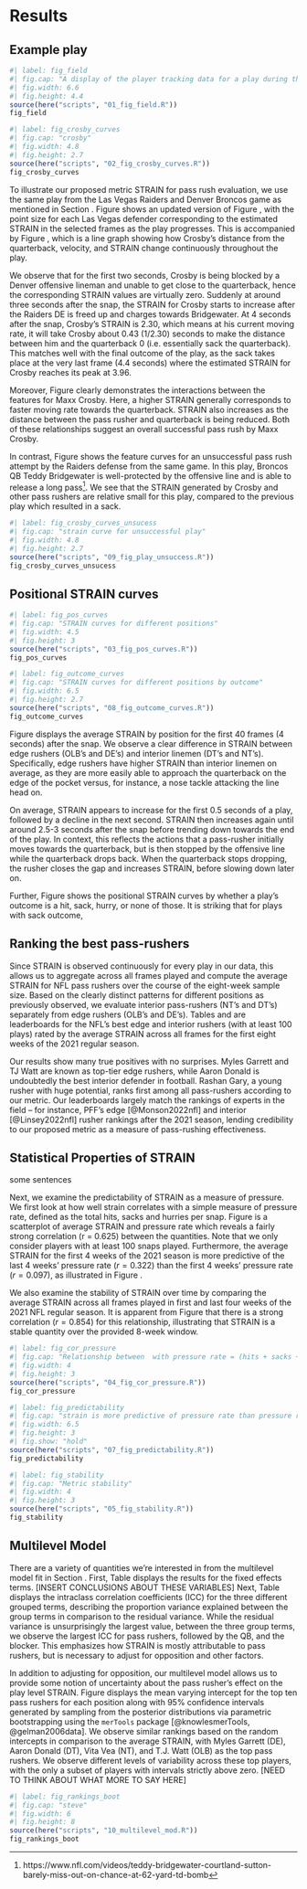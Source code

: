 # Results {#sec:results}

## Example play

```r
#| label: fig_field
#| fig.cap: "A display of the player tracking data for a play during the Las Vegas Raiders (defense, in black) versus Denver Broncos (offense, in orange) NFL game on October 17, 2021. Raiders DE Maxx Crosby is highlighted in blue. For each Raiders defender, the point size indicates their individual STRAIN value, with larger points suggesting larger STRAIN. Snapshots are captured at 1, 2, 3, and 4 seconds after the ball snap."
#| fig.width: 6.6
#| fig.height: 4.4
source(here("scripts", "01_fig_field.R"))
fig_field
```


```r
#| label: fig_crosby_curves
#| fig.cap: "crosby"
#| fig.width: 4.8
#| fig.height: 2.7
source(here("scripts", "02_fig_crosby_curves.R"))
fig_crosby_curves
```


To illustrate our proposed metric STRAIN for pass rush evaluation, we use the same play from the Las Vegas Raiders and Denver Broncos game as mentioned in Section \ref{sec:data}.
Figure \ref{fig:fig_field} shows an updated version of Figure \ref{fig:fig_field_raw}, with the point size for each Las Vegas defender corresponding to the estimated STRAIN in the selected frames as the play progresses.
This is accompanied by Figure \ref{fig:fig_crosby_curves}, which is a line graph showing how Crosby's distance from the quarterback, velocity, and STRAIN change continuously throughout the play. 

We observe that for the first two seconds, Crosby is being blocked by a Denver offensive lineman and unable to get close to the quarterback, hence the corresponding STRAIN values are virtually zero. 
Suddenly at around three seconds after the snap, the STRAIN for Crosby starts to increase after the Raiders DE is freed up and charges towards Bridgewater. 
At 4 seconds after the snap, Crosby's STRAIN is 2.30, which means at his current moving rate, it will take Crosby about 0.43 (1/2.30) seconds to make the distance between him and the quarterback 0 (i.e. essentially sack the quarterback).
This matches well with the final outcome of the play, as the sack takes place at the very last frame (4.4 seconds) where the estimated STRAIN for Crosby reaches its peak at 3.96.

Moreover, Figure \ref{fig:fig_crosby_curves} clearly demonstrates the interactions between the features for Maxx Crosby.
Here, a higher STRAIN generally corresponds to faster moving rate towards the quarterback.
STRAIN also increases as the distance between the pass rusher and quarterback is being reduced.
Both of these relationships suggest an overall successful pass rush by Maxx Crosby.

In contrast, Figure \ref{fig:fig_crosby_curves_unsucess} shows the feature curves for an unsuccessful pass rush attempt by the Raiders defense from the same game.
In this play, Broncos QB Teddy Bridgewater is well-protected by the offensive line and is able to release a long pass[^unsuccess].
We see that the STRAIN generated by Crosby and other pass rushers are relative small for this play, compared to the previous play which resulted in a sack.

[^unsuccess]: https://www.nfl.com/videos/teddy-bridgewater-courtland-sutton-barely-miss-out-on-chance-at-62-yard-td-bomb


```r
#| label: fig_crosby_curves_unsucess
#| fig.cap: "strain curve for unsuccessful play"
#| fig.width: 4.8
#| fig.height: 2.7
source(here("scripts", "09_fig_play_unsuccess.R"))
fig_crosby_curves_unsucess
```

## Positional STRAIN curves

```r
#| label: fig_pos_curves
#| fig.cap: "STRAIN curves for different positions"
#| fig.width: 4.5
#| fig.height: 3
source(here("scripts", "03_fig_pos_curves.R"))
fig_pos_curves
```

```r
#| label: fig_outcome_curves
#| fig.cap: "STRAIN curves for different positions by outcome"
#| fig.width: 6.5
#| fig.height: 2.7
source(here("scripts", "08_fig_outcome_curves.R"))
fig_outcome_curves
```

Figure \ref{fig:fig_pos_curves} displays the average STRAIN by position for the first 40 frames (4 seconds) after the snap. We observe a clear difference in STRAIN between edge rushers (OLB's and DE's) and interior linemen (DT's and NT's). Specifically, edge rushers have higher STRAIN than interior linemen on average, as they are more easily able to approach the quarterback on the edge of the pocket versus, for instance, a nose tackle attacking the line head on.

On average, STRAIN appears to increase for the first 0.5 seconds of a play, followed by a decline in the next second. STRAIN then increases again until around 2.5-3 seconds after the snap before trending down towards the end of the play. In context, this reflects the actions that a pass-rusher initially moves towards the quarterback, but is then stopped by the offensive line while the quarterback drops back. When the quarterback stops dropping, the rusher closes the gap and increases STRAIN, before slowing down later on.


Further, Figure \ref{fig:fig_outcome_curves} shows the positional STRAIN curves by whether a play's outcome is a hit, sack, hurry, or none of those. 
It is striking that for plays with sack outcome, 

## Ranking the best pass-rushers

Since STRAIN is observed continuously for every play in our data, this allows us to aggregate across all frames played and compute the average STRAIN for NFL pass rushers over the course of the eight-week sample size.
Based on the clearly distinct patterns for different positions as previously observed, we evaluate interior pass-rushers (NT's and DT's) separately from edge rushers (OLB's and DE's).
Tables \ref{tab:edge} and \ref{tab:interior} are leaderboards for the NFL's best edge and interior rushers (with at least 100 plays) rated by the average STRAIN across all frames for the first eight weeks of the 2021 regular season.

Our results show many true positives with no surprises. Myles Garrett and TJ Watt are known as top-tier edge rushers, while Aaron Donald is undoubtedly the best interior defender in football. Rashan Gary, a young rusher with huge potential, ranks first among all pass-rushers according to our metric. Our leaderboards largely match the rankings of experts in the field -- for instance, PFF's edge [@Monson2022nfl] and interior [@Linsey2022nfl] rusher rankings after the 2021 season, lending credibility to our proposed metric as a measure of pass-rushing effectiveness.

\begin{table}
\caption{Top 15 edge rushers (with at least 100 snaps played) according to the average STRAIN across all frames played. \label{tab:edge}}
\centering
\begin{tabular}{rrlllrr}
\hline
 Rank & Player & Team & Position & Snaps & Average STRAIN \\ 
\hline
1 & Rashan Gary & GB & OLB & 176 & 2.82 \\ 
2 & Leonard Floyd & LA & OLB & 185 & 2.80 \\ 
3 & Justin Houston & BAL & OLB & 132 & 2.78 \\ 
4 & Myles Garrett & CLE & DE & 197 & 2.75 \\ 
5 & Von Miller & DEN & OLB & 145 & 2.75 \\ 
6 & T.J. Watt & PIT & OLB & 147 & 2.71 \\ 
7 & Yannick Ngakoue & LV & DE & 175 & 2.70 \\ 
8 & Alex Highsmith & PIT & OLB & 129 & 2.65 \\ 
9 & Preston Smith & GB & OLB & 124 & 2.61 \\ 
10 & Randy Gregory & DAL & DE & 134 & 2.58 \\ 
11 & Joey Bosa & LAC & OLB & 160 & 2.58 \\ 
12 & Darrell Taylor & SEA & DE & 107 & 2.57 \\ 
13 & Josh Sweat & PHI & DE & 159 & 2.57 \\ 
14 & Maxx Crosby & LV & DE & 198 & 2.56 \\ 
15 & Markus Golden & ARI & OLB & 164 & 2.50 \\ 
\hline
\end{tabular}
\end{table}



\begin{table}
\caption{Top 15 interior rushers (with at least 100 snaps played) according to the average STRAIN across all frames played. \label{tab:interior}}
\centering
\begin{tabular}{rlllrr}
\hline
Rank & Player & Team & Position & Snaps & Average STRAIN \\ 
\hline
1 & Aaron Donald & LA & DT & 239 & 1.67 \\ 
2 & Solomon Thomas & LV & DT & 115 & 1.51 \\ 
3 & Quinton Jefferson & LV & DT & 144 & 1.46 \\ 
4 & Chris Jones & KC & DT & 139 & 1.42 \\ 
5 & DeForest Buckner & IND & DT & 198 & 1.26 \\ 
6 & Cameron Heyward & PIT & DT & 188 & 1.25 \\ 
7 & Javon Hargrave & PHI & DT & 156 & 1.24 \\ 
8 & Jerry Tillery & LAC & DT & 171 & 1.16 \\ 
9 & Ed Oliver & BUF & DT & 133 & 1.15 \\ 
10 & Osa Odighizuwa & DAL & DT & 162 & 1.13 \\ 
11 & Greg Gaines & LA & NT & 111 & 1.11 \\ 
12 & Leonard Williams & NYG & DT & 226 & 1.03 \\ 
13 & Christian Barmore & NE & DT & 166 & 1.02 \\ 
14 & Vita Vea & TB & NT & 184 & 1.01 \\ 
15 & B.J. Hill & CIN & DT & 123 & 0.96 \\ 
\hline
\end{tabular}
\end{table}


## Statistical Properties of STRAIN

<!-- From @Franks2016Meta (github https://github.com/afranks86/meta-analytics) -->

<!--

Discrimination: Does the metric reliably differentiate between players?

Independence: Does the metric provide new information?

-->

some sentences

Next, we examine the predictability of STRAIN as a measure of pressure.
We first look at how well strain correlates with a simple measure of pressure rate, defined as the total hits, sacks and hurries per snap.
Figure \ref{fig:fig_cor_pressure} is a scatterplot of average STRAIN and pressure rate which reveals a fairly strong correlation (r = 0.625) between the quantities.
Note that we only consider players with at least 100 snaps played.
Furthermore, the average STRAIN for the first 4 weeks of the 2021 season is more predictive of the last 4 weeks' pressure rate ($r=0.322$) than the first 4 weeks' pressure rate ($r=0.097$), as illustrated in Figure \ref{fig:fig_predictability}.


We also examine the stability of STRAIN over time by comparing the average STRAIN across all frames played in first and last four weeks of the 2021 NFL regular season.
It is apparent from Figure \ref{fig:fig_stability} that there is a strong correlation $(r = 0.854)$ for this relationship, illustrating that STRAIN is a stable quantity over the provided 8-week window.

```r
#| label: fig_cor_pressure
#| fig.cap: "Relationship between  with pressure rate = (hits + sacks + hurries) per snap"
#| fig.width: 4
#| fig.height: 3
source(here("scripts", "04_fig_cor_pressure.R"))
fig_cor_pressure
```

```r
#| label: fig_predictability
#| fig.cap: "strain is more predictive of pressure rate than pressure rate itself."
#| fig.width: 6.5
#| fig.height: 3
#| fig.show: "hold"
source(here("scripts", "07_fig_predictability.R"))
fig_predictability
```

```r
#| label: fig_stability
#| fig.cap: "Metric stability"
#| fig.width: 4
#| fig.height: 3
source(here("scripts", "05_fig_stability.R"))
fig_stability
```


## Multilevel Model

There are a variety of quantities we're interested in from the multilevel model fit in Section \ref{sec:methods}.
First, Table \ref{tab:fixedeff} displays the results for the fixed effects terms.
[INSERT CONCLUSIONS ABOUT THESE VARIABLES]
Next, Table \ref{tab:icc} displays the intraclass correlation coefficients (ICC) for the three different grouped terms, describing the proportion variance explained between the group terms in comparison to the residual variance.
While the residual variance is unsurprisingly the largest value, between the three group terms, we observe the largest ICC for pass rushers, followed by the QB, and the blocker.
This emphasizes how STRAIN is mostly attributable to pass rushers, but is necessary to adjust for opposition and other factors.


\begin{table}
\caption{Fixed effects for the multilevel model. \label{tab:fixedeff}}
\centering
\begin{tabular}{rrrrrr}
  \hline
 & estimate & se & df & $t$-statistic & $p$-value \\ 
  \hline
Intercept & 0.355 & 0.010 & 332.288 & 35.688 & 0.000 \\ 
  play\_len & -0.004 & 0.000 & 30653.793 & -38.214 & 0.000 \\ 
  rush\_posDT & -0.081 & 0.008 & 369.713 & -10.340 & 0.000 \\ 
  rush\_posinteriorLB & 0.058 & 0.011 & 770.441 & 5.332 & 0.000 \\ 
  rush\_posNT & -0.106 & 0.012 & 355.999 & -9.173 & 0.000 \\ 
  rush\_posOLB & 0.062 & 0.008 & 388.506 & 7.695 & 0.000 \\ 
  rush\_possecondary & 0.145 & 0.012 & 1734.779 & 12.328 & 0.000 \\ 
  block\_posG & 0.011 & 0.006 & 123.672 & 1.867 & 0.064 \\ 
  block\_posother & 0.010 & 0.008 & 500.451 & 1.261 & 0.208 \\ 
  block\_posT & 0.023 & 0.006 & 161.556 & 3.625 & 0.000 \\ 
  n\_blockers & -0.064 & 0.003 & 30949.514 & -24.788 & 0.000 \\ 
   \hline
\end{tabular}
\end{table}


\begin{table}[ht]
\caption{ICC. \label{tab:icc}}
\centering
\begin{tabular}{rlr}
\hline
Group & ICC \\ 
\hline
nflId & 0.057 \\ 
blocker\_id & 0.012 \\ 
passer & 0.023 \\ 
residual & 0.907 \\ 
\hline
\end{tabular}
\end{table}

<!-- We display the random intercepts for pass rusher in Table [INSERT TABLE REFERENCE] alongside their unadjusted STRAIN values.  -->

In addition to adjusting for opposition, our multilevel model allows us to provide some notion of uncertainty about the pass rusher's effect on the play level STRAIN.
Figure \ref{fig:fig_rankings_boot} displays the mean varying intercept for the top ten pass rushers for each position along with 95% confidence intervals generated by sampling from the posterior distributions via parametric bootstrapping using the `merTools` package [@knowlesmerTools, @gelman2006data]. 
We observe similar rankings based on the random intercepts in comparison to the average STRAIN, with Myles Garrett (DE), Aaron Donald (DT), Vita Vea (NT), and T.J. Watt (OLB) as the top pass rushers. 
We observe different levels of variability across these top players, with the only a subset of players with intervals strictly above zero.  [NEED TO THINK ABOUT WHAT MORE TO SAY HERE]


```r
#| label: fig_rankings_boot
#| fig.cap: "steve"
#| fig.width: 6
#| fig.height: 8
source(here("scripts", "10_multilevel_mod.R"))
fig_rankings_boot
```